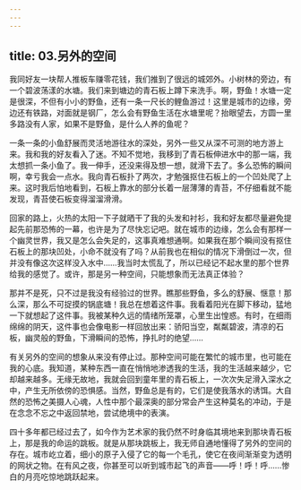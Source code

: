 ```yaml
---
---
---
```

title: 03.另外的空间
---




我同好友一块帮人推板车赚零花钱，我们推到了很远的城郊外。小树林的旁边，有一个碧波荡漾的水塘。我们来到塘边的青石板上蹲下来洗手。啊，野鱼！水塘一定是很深，不但有小小的野鱼，还有一条一尺长的鲤鱼游过！这里是城市的边缘，旁边还有铁路，对面就是钢厂，怎么会有野鱼生活在水塘里呢？抬眼望去，方圆一里多路没有人家，如果不是野鱼，是什么人养的鱼呢？

一条一条的小鱼舒展而灵活地游往水的深处，另外一些又从深不可测的地方游上来。我和我的好友看入了迷。不知不觉地，我移到了青石板伸进水中的那一端，我太想抓一条小鱼了。我一伸手，还没来得及想一想，就滑下去了。多么恐怖的瞬间啊，幸亏我会一点水。我向青石板扑了两次，才勉强抠住石板上的一个凹处爬了上来。这时我后怕地看到，石板上靠水的部分长着一层薄薄的青苔，不仔细看就不能发现，青苔使石板变得溜溜滑滑。

回家的路上，火热的太阳一下子就晒干了我的头发和衬衫，我和好友都尽量避免提起先前那恐怖的一幕，也许是为了尽快忘记吧。就在城市的边缘，怎么会有那样一个幽灵世界，我又是怎么会失足的，这事真难想通啊。如果我在那个瞬间没有抠住石板上的那块凹处，小命不就没有了吗？从前我也在相似的情况下滑倒过一次，但并没有像这次这样没入水中……我当时太慌乱了，所以已经记不起水里的那个世界给我的感觉了。或许，那是另一种空间，只能想象而无法真正体验？

那并不是死，只不过是我没有经验过的世界。瞧那些野鱼，多么的舒展、惬意！那么深，那么不可捉摸的锅底塘！我总在想着这件事。我看着阳光在脚下移动，猛地一下就想起了这件事。我被某种久远的情绪所笼罩，心里生出惶惑。有时，在细雨绵绵的阴天，这件事也会像电影一样回放出来：骄阳当空，粼粼碧波，清凉的石板，幽灵般的野鱼，下滑瞬间的恐怖，挣扎时的绝望……

有关另外的空间的想象从来没有停止过。那种空间可能在繁忙的城市里，也可能在我的心底。我知道，某种东西一直在悄悄地渗透我的生活，我的生活越来越少，它却越来越多。无缘无故地，我就会回到童年里的青石板上，一次次失足滑入深水之中，产生无所依傍的恐惧感。当然，野鱼总是有的，它们是使我落水的诱饵。大自然的恐怖之美摄人心魂，人性中那个最深奥的部分常会产生这种莫名的冲动，于是在念念不忘之中返回禁地，尝试绝境中的表演。

四十多年都已经过去了，如今作为艺术家的我仍然不时身临其境地来到那块青石板上，那是我的命运的跳板。就是从那块跳板上，我无师自通地懂得了另外的空间的存在。城市屹立着，细小的原子入侵了它的每一个毛孔，使它在夜间渐渐变为透明的网状之物。在有风之夜，你甚至可以听到城市起飞的声音——呼！呼！呼……惨白的月亮吃惊地跳跃起来。